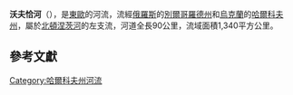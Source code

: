 {{Infobox river
  | name              = 沃夫恰河
| native_name  ={{native name|uk|Вовча}}
| image             = 
  | image_size        = 
  | image_caption     = 
  | source1_location  = [[沃爾奇亞亞歷山德羅夫卡|沃爾奇亞亞歷山德羅夫卡]]附近
  | source1_coordinates= {{coord|50|31|3|N|37|37|8|E}}
  | mouth             = [[北頓涅茨河|北頓涅茨河]]
  | mouth_coordinates = {{coord|50|17|11|N|36|51|18|E|display=inline,title}}
  | subdivision_type1 = 國家
 | subdivision_name1 = [[俄羅斯|俄羅斯]]，[[烏克蘭|烏克蘭]]
| subdivision_type2  = 地區
| subdivision_name2  = [[別爾哥羅德州|別爾哥羅德州]]，[[哈爾科夫州|哈爾科夫州]]
  | length            = {{convert|88|km|abbr=on}}<ref name=gvr>{{GVR|171541}}</ref>
 | source1_elevation = 
  | mouth_elevation   = 
  | discharge1_avg    = 
  | basin_size        = {{convert|1340|km2|abbr=on}}<ref name="gvr"/>
  | progression       = {{RDonets}}
}}

'''沃夫恰河'''（{{lang-ru|Волчья}}），是[[東歐|東歐]]的河流，流經[[俄羅斯|俄羅斯]]的[[別爾哥羅德州|別爾哥羅德州]]和[[烏克蘭|烏克蘭]]的[[哈爾科夫州|哈爾科夫州]]，屬於[[北頓涅茨河|北頓涅茨河]]的左支流，河道全長90公里，流域面積1,340平方公里。

==參考文獻==
{{reflist}}

{{DEFAULTSORT:Вовча}}
[[Category:哈爾科夫州河流|Category:哈爾科夫州河流]]


{{Ukraine-river-stub}}